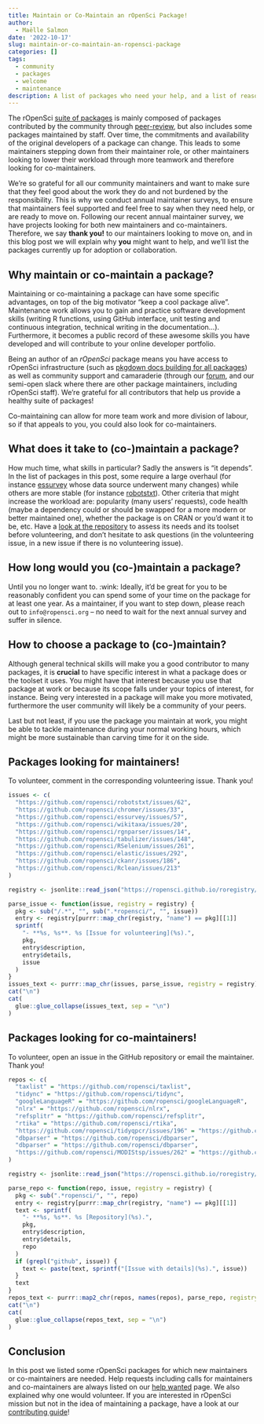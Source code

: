 ```yaml
---
title: Maintain or Co-Maintain an rOpenSci Package!
author:
  - Maëlle Salmon
date: '2022-10-17'
slug: maintain-or-co-maintain-an-ropensci-package
categories: []
tags:
  - community
  - packages
  - welcome
  - maintenance
description: A list of packages who need your help, and a list of reasons why to help.
---
```


The rOpenSci [suite of packages](/packages) is mainly composed of packages contributed by the community through [peer-review](/software-review), but also includes some packages maintained by staff. 
Over time, the commitments and availability of the original developers of a package can change. This leads to some maintainers stepping down from their maintainer role, or other maintainers looking to lower their workload through more teamwork and therefore looking for co-maintainers.

We're so grateful for all our community maintainers and want to make sure that they feel good about the work they do and not burdened by the responsibility. This is why we conduct annual maintainer surveys, to ensure that maintainers feel supported and feel free to say when they need help, or are ready to move on. 
Following our recent annual maintainer survey, we have projects looking for both new maintainers and co-maintainers. Therefore, we say **thank you!** to our maintainers looking to move on, and in this blog post we will explain why **you** might want to help, and we'll list the packages currently up for adoption or collaboration.

## Why maintain or co-maintain a package?

Maintaining or co-maintaining a package can have some specific advantages, on top of the big motivator "keep a cool package alive".
Maintenance work allows you to gain and practice software development skills (writing R functions, using GitHub interface, unit testing and continuous integration, technical writing in the documentation...).
Furthermore, it becomes a public record of these awesome skills you have developed and will contribute to your online developer portfolio.

Being an author of an _rOpenSci_ package means you have access to rOpenSci infrastructure (such as [pkgdown docs building for all packages](/blog/2021/09/03/runiverse-docs/)) as well as community support and camaraderie (through our [forum](/blog/2022/01/11/ropensci-forum/), and our semi-open slack where there are other package maintainers, including rOpenSci staff).
We're grateful for all contributors that help us provide a healthy suite of packages!

Co-maintaining can allow for more team work and more division of labour, so if that appeals to you, you could also look for co-maintainers. 

## What does it take to (co-)maintain a package?

How much time, what skills in particular?
Sadly the answers is "it depends".
In the list of packages in this post, some require a large overhaul (for instance [essurvey](https://github.com/ropensci/essurvey) whose data source underwent many changes) while others are more stable (for instance [robotstxt](https://github.com/ropensci/robotstxt/)).
Other criteria that might increase the workload are: popularity (many users' requests), code health (maybe a dependency could or should be swapped for a more modern or better maintained one), whether the package is on CRAN or you'd want it to be, etc.
Have a [look at the repository](/blog/2022/07/01/evaluating-github-activity-for-contributors/) to assess its needs and its toolset before volunteering, and don't hesitate to ask questions (in the volunteering issue, in a new issue if there is no volunteering issue).

## How long would you (co-)maintain a package?

Until you no longer want to. :wink:
Ideally, it'd be great for you to be reasonably confident you can spend some of your time on the package for at least one year.
As a maintainer, if you want to step down, please reach out to `info@ropensci.org` -- no need to wait for the next annual survey and suffer in silence.

## How to choose a package to (co-)maintain?

Although general technical skills will make you a good contributor to many packages, it is **crucial** to have specific interest in what a package does or the toolset it uses.
You might have that interest because you use that package at work or because its scope falls under your topics of interest, for instance.
Being very interested in a package will make you more motivated, furthermore the user community will likely be a community of your peers.

Last but not least, if you use the package you maintain at work, you might be able to tackle maintenance during your normal working hours, which might be more sustainable than carving time for it on the side.

## Packages looking for maintainers!

To volunteer, comment in the corresponding volunteering issue. Thank you!

```r
issues <- c(
  "https://github.com/ropensci/robotstxt/issues/62",
  "https://github.com/ropensci/chromer/issues/33",
  "https://github.com/ropensci/essurvey/issues/57",
  "https://github.com/ropensci/wikitaxa/issues/20",
  "https://github.com/ropensci/rgnparser/issues/14",
  "https://github.com/ropensci/tabulizer/issues/148",
  "https://github.com/ropensci/RSelenium/issues/261",
  "https://github.com/ropensci/elastic/issues/292",
  "https://github.com/ropensci/ckanr/issues/186",
  "https://github.com/ropensci/Rclean/issues/213"
)

registry <- jsonlite::read_json("https://ropensci.github.io/roregistry/registry.json")[["packages"]]

parse_issue <- function(issue, registry = registry) {
  pkg <- sub("/.*", "", sub(".*ropensci/", "", issue))
  entry <- registry[purrr::map_chr(registry, "name") == pkg][[1]]
  sprintf(
    "- **%s, %s**. %s [Issue for volunteering](%s).",
    pkg,
    entry$description, 
    entry$details, 
    issue
  )
}
issues_text <- purrr::map_chr(issues, parse_issue, registry = registry)
cat("\n")
cat(
  glue::glue_collapse(issues_text, sep = "\n")
)
```

## Packages looking for co-maintainers!

To volunteer, open an issue in the GitHub repository or email the maintainer.
Thank you!

```r
repos <- c(
  "taxlist" = "https://github.com/ropensci/taxlist",
  "tidync" = "https://github.com/ropensci/tidync",
  "googleLanguageR" = "https://github.com/ropensci/googleLanguageR",
  "nlrx" = "https://github.com/ropensci/nlrx",
  "refsplitr" = "https://github.com/ropensci/refsplitr",
  "rtika" = "https://github.com/ropensci/rtika",
  "https://github.com/ropensci/tidyqpcr/issues/196" = "https://github.com/ropensci/tidyqpcr",
  "dbparser" = "https://github.com/ropensci/dbparser",
  "dbparser" = "https://github.com/ropensci/dbparser",
  "https://github.com/ropensci/MODIStsp/issues/262" = "https://github.com/ropensci/MODIStsp"
)

registry <- jsonlite::read_json("https://ropensci.github.io/roregistry/registry.json")[["packages"]]

parse_repo <- function(repo, issue, registry = registry) {
  pkg <- sub(".*ropensci/", "", repo)
  entry <- registry[purrr::map_chr(registry, "name") == pkg][[1]]
  text <- sprintf(
    "- **%s, %s**. %s [Repository](%s).",
    pkg,
    entry$description, 
    entry$details, 
    repo
  )
  if (grepl("github", issue)) {
    text <- paste(text, sprintf("[Issue with details](%s).", issue))
  }
  text
}
repos_text <- purrr::map2_chr(repos, names(repos), parse_repo, registry = registry)
cat("\n")
cat(
  glue::glue_collapse(repos_text, sep = "\n")
)
```


## Conclusion

In this post we listed some rOpenSci packages for which new maintainers or co-maintainers are needed.
Help requests including calls for maintainers and co-maintainers are always listed on our [help wanted](/help-wanted) page.
We also explained why one would volunteer.
If you are interested in rOpenSci mission but not in the idea of maintaining a package, have a look at our [contributing guide](https://contributing.ropensci.org/)!